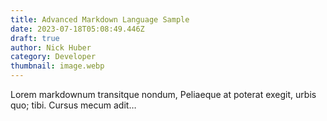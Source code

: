 ```yaml
---
title: Advanced Markdown Language Sample
date: 2023-07-18T05:08:49.446Z
draft: true
author: Nick Huber
category: Developer
thumbnail: image.webp
---
```

Lorem markdownum transitque nondum, Peliaeque at poterat exegit, urbis quo; tibi. Cursus mecum adit…